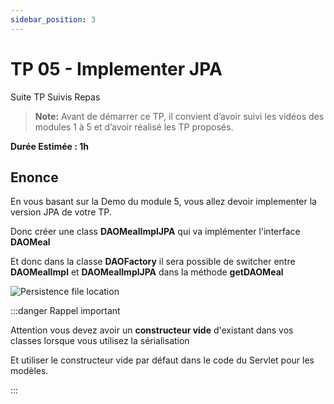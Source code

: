 ```yaml
---
sidebar_position: 3
---
```


# TP 05 - Implementer JPA 

Suite TP Suivis Repas

> **Note:** Avant de démarrer ce TP, il convient d’avoir suivi les vidéos des modules 1 à 5 et d’avoir réalisé les TP proposés.

**Durée Estimée : 1h**

## Enonce

En vous basant sur la Demo du module 5, vous allez devoir implementer la version JPA de votre TP.

Donc créer une class **DAOMealImplJPA** qui va implémenter l'interface **DAOMeal**

Et donc dans la classe **DAOFactory** il sera possible de switcher entre **DAOMealImpl** et **DAOMealImplJPA** dans la méthode **getDAOMeal**

![Persistence file location](img/tp_schema.png)

:::danger Rappel important

Attention vous devez avoir un **constructeur vide** d'existant dans vos classes lorsque vous utilisez la sérialisation

Et utiliser le constructeur vide par défaut dans le code du Servlet pour les modèles.

:::